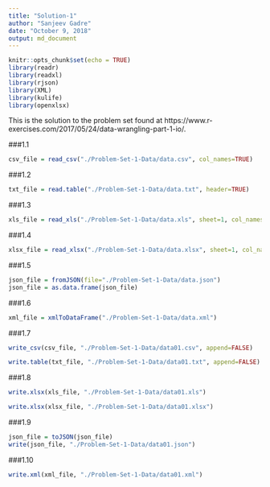 ```yaml
---
title: "Solution-1"
author: "Sanjeev Gadre"
date: "October 9, 2018"
output: md_document
---
```


```r
knitr::opts_chunk$set(echo = TRUE)
library(readr)
library(readxl)
library(rjson)
library(XML)
library(kulife)
library(openxlsx)
```

This is the solution to the problem set found at https://www.r-exercises.com/2017/05/24/data-wrangling-part-1-io/.

###1.1
```r
csv_file = read_csv("./Problem-Set-1-Data/data.csv", col_names=TRUE)
```

###1.2
```r
txt_file = read.table("./Problem-Set-1-Data/data.txt", header=TRUE)
```

###1.3
```r
xls_file = read_xls("./Problem-Set-1-Data/data.xls", sheet=1, col_names=TRUE)
```

###1.4
```r
xlsx_file = read_xlsx("./Problem-Set-1-Data/data.xlsx", sheet=1, col_names=TRUE)
```

###1.5
```r
json_file = fromJSON(file="./Problem-Set-1-Data/data.json")
json_file = as.data.frame(json_file)
```

###1.6
```r
xml_file = xmlToDataFrame("./Problem-Set-1-Data/data.xml")
```

###1.7
```r
write_csv(csv_file, "./Problem-Set-1-Data/data01.csv", append=FALSE)

write.table(txt_file, "./Problem-Set-1-Data/data01.txt", append=FALSE)
```

###1.8
```r
write.xlsx(xls_file, "./Problem-Set-1-Data/data01.xls")

write.xlsx(xlsx_file, "./Problem-Set-1-Data/data01.xlsx")
```

###1.9
```r
json_file = toJSON(json_file)
write(json_file, "./Problem-Set-1-Data/data01.json")
```

###1.10
```r
write.xml(xml_file, "./Problem-Set-1-Data/data01.xml")
```

